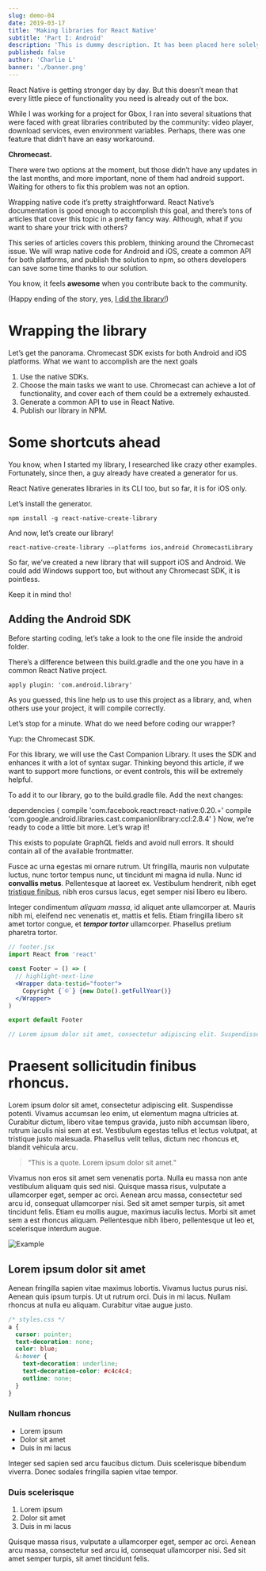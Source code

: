 ```yaml
---
slug: demo-04
date: 2019-03-17
title: 'Making libraries for React Native'
subtitle: 'Part I: Android'
description: 'This is dummy description. It has been placed here solely to demonstrate the look and feel of finished, typeset text.'
published: false
author: 'Charlie L'
banner: './banner.png'
---
```


React Native is getting stronger day by day. But this doesn’t mean that every little piece of functionality you need is already out of the box.

While I was working for a project for Gbox, I ran into several situations that were faced with great libraries contributed by the community: video player, download services, even environment variables. Perhaps, there was one feature that didn’t have an easy workaround.

**Chromecast.**

There were two options at the moment, but those didn’t have any updates in the last months, and more important, none of them had android support. Waiting for others to fix this problem was not an option.

Wrapping native code it’s pretty straightforward. React Native’s documentation is good enough to accomplish this goal, and there’s tons of articles that cover this topic in a pretty fancy way.
Although, what if you want to share your trick with others?

This series of articles covers this problem, thinking around the Chromecast issue. We will wrap native code for Android and iOS, create a common API for both platforms, and publish the solution to npm, so others developers can save some time thanks to our solution.

You know, it feels **awesome** when you contribute back to the community.

(Happy ending of the story, yes, [I did the library!](https://github.com/react-native-google-cast/react-native-google-cast))

# Wrapping the library

Let’s get the panorama. Chromecast SDK exists for both Android and iOS platforms. What we want to accomplish are the next goals

1. Use the native SDKs.
2. Choose the main tasks we want to use. Chromecast can achieve a lot of functionality, and cover each of them could be a extremely exhausted.
3. Generate a common API to use in React Native.
4. Publish our library in NPM.

# Some shortcuts ahead

You know, when I started my library, I researched like crazy other examples. Fortunately, since then, a guy already have created a generator for us.

React Native generates libraries in its CLI too, but so far, it is for iOS only.

Let’s install the generator.

```
npm install -g react-native-create-library
```

And now, let’s create our library!


```
react-native-create-library -—platforms ios,android ChromecastLibrary
```

So far, we’ve created a new library that will support iOS and Android.
We could add Windows support too, but without any Chromecast SDK, it is pointless.

Keep it in mind tho!

## Adding the Android SDK

Before starting coding, let’s take a look to the one file inside the android folder.

There’s a difference between this build.gradle and the one you have in a common React Native project.

```
apply plugin: 'com.android.library'
```
As you guessed, this line help us to use this project as a library, and, when others use your project, it will compile correctly.

Let’s stop for a minute. What do we need before coding our wrapper?

Yup: the Chromecast SDK.

For this library, we will use the Cast Companion Library. It uses the SDK and enhances it with a lot of syntax sugar. Thinking beyond this article, if we want to support more functions, or event controls, this will be extremely helpful.

To add it to our library, go to the build.gradle file. Add the next changes:

dependencies {
    compile 'com.facebook.react:react-native:0.20.+'
    compile 'com.google.android.libraries.cast.companionlibrary:ccl:2.8.4'
}
Now, we’re ready to code a little bit more. Let’s wrap it!





This exists to populate GraphQL fields and avoid null errors. It should contain all of the available frontmatter.

Fusce ac urna egestas mi ornare rutrum. Ut fringilla, mauris
non vulputate luctus, nunc tortor tempus nunc, ut tincidunt mi
magna id nulla. Nunc id **convallis metus**. Pellentesque at laoreet
ex. Vestibulum hendrerit, nibh eget [tristique finibus](/), nibh eros
cursus lacus, eget semper nisi libero eu libero.

Integer condimentum _aliquam massa_, id aliquet ante ullamcorper at.
Mauris nibh mi, eleifend nec venenatis et, mattis et felis. Etiam
fringilla libero sit amet tortor congue, et _**tempor tortor**_ ullamcorper.
Phasellus pretium pharetra tortor.

```jsx
// footer.jsx
import React from 'react'

const Footer = () => (
  // highlight-next-line
  <Wrapper data-testid="footer">
    Copyright {`©`} {new Date().getFullYear()}
  </Wrapper>
)

export default Footer

// Lorem ipsum dolor sit amet, consectetur adipiscing elit. Suspendisse potenti.
```

# Praesent sollicitudin finibus rhoncus.

Lorem ipsum dolor sit amet, consectetur adipiscing elit. Suspendisse potenti.
Vivamus accumsan leo enim, ut elementum magna ultricies at. Curabitur dictum,
libero vitae tempus gravida, justo nibh accumsan libero, rutrum iaculis nisi sem
at est. Vestibulum egestas tellus et lectus volutpat, at tristique justo malesuada.
Phasellus velit tellus, dictum nec rhoncus et, blandit vehicula arcu.

> “This is a quote. Lorem ipsum dolor sit amet.”

Vivamus non eros sit amet sem venenatis porta. Nulla eu massa non ante vestibulum
aliquam quis sed nisi. Quisque massa risus, vulputate a ullamcorper eget, semper ac
orci. Aenean arcu massa, consectetur sed arcu id, consequat ullamcorper nisi. Sed sit
amet semper turpis, sit amet tincidunt felis. Etiam eu mollis augue, maximus iaculis
lectus. Morbi sit amet sem a est rhoncus aliquam. Pellentesque nibh libero, pellentesque
ut leo et, scelerisque interdum augue.

![Example](./example.png)

## Lorem ipsum dolor sit amet

Aenean fringilla sapien vitae maximus lobortis. Vivamus luctus purus nisi. Aenean quis
ipsum turpis. Ut ut rutrum orci. Duis in mi lacus. Nullam rhoncus at nulla eu aliquam.
Curabitur vitae augue justo.

```css
/* styles.css */
a {
  cursor: pointer;
  text-decoration: none;
  color: blue;
  &:hover {
    text-decoration: underline;
    text-decoration-color: #c4c4c4;
    outline: none;
  }
}
```

### Nullam rhoncus

- Lorem ipsum
- Dolor sit amet
- Duis in mi lacus

Integer sed sapien sed arcu faucibus dictum. Duis scelerisque
bibendum viverra. Donec sodales fringilla sapien vitae tempor.

### Duis scelerisque

1. Lorem ipsum
2. Dolor sit amet
3. Duis in mi lacus

Quisque massa risus, vulputate a ullamcorper eget, semper ac
orci. Aenean arcu massa, consectetur sed arcu id, consequat ullamcorper nisi. Sed sit
amet semper turpis, sit amet tincidunt felis.
